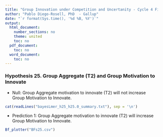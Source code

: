 ---
title: "Group Innovation under Competition and Uncertanity - Cycle 4 Fieldwork Report"
author: "Pablo Diego-Rosell, PhD  - Gallup"
date: "`r format(Sys.time(), '%d %B, %Y')`"
output:
  html_document:
    number_sections: no
    theme: united
    toc: no
  pdf_document:
    toc: no
  word_document:
    toc: no
---

### Hypothesis 25. Group Aggregate (T2) and Group Motivation to Innovate

- Null: Group Aggregate motivation to innovate (T2) will not increase Group Motivation to Innovate.

```{r comment=''}
cat(readLines("bayesLmer_h25_h25.0_summary.txt"), sep = '\n')
```
- Prediction 1: Group Aggregate motivation to innovate (T2) will increase Group Motivation to Innovate.

```{r, fig.hold='hold', out.width = "50%"}
Bf_plotter("BFs25.csv")
```


